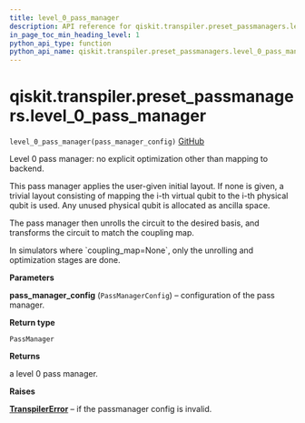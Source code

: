 ```yaml
---
title: level_0_pass_manager
description: API reference for qiskit.transpiler.preset_passmanagers.level_0_pass_manager
in_page_toc_min_heading_level: 1
python_api_type: function
python_api_name: qiskit.transpiler.preset_passmanagers.level_0_pass_manager
---
```


# qiskit.transpiler.preset\_passmanagers.level\_0\_pass\_manager

<span id="qiskit.transpiler.preset_passmanagers.level_0_pass_manager" />

`level_0_pass_manager(pass_manager_config)` [GitHub](https://github.com/qiskit/qiskit/tree/stable/0.17/qiskit/transpiler/preset_passmanagers/level0.py "view source code")

Level 0 pass manager: no explicit optimization other than mapping to backend.

This pass manager applies the user-given initial layout. If none is given, a trivial layout consisting of mapping the i-th virtual qubit to the i-th physical qubit is used. Any unused physical qubit is allocated as ancilla space.

The pass manager then unrolls the circuit to the desired basis, and transforms the circuit to match the coupling map.

<Admonition title="Note" type="note">
  In simulators where `coupling_map=None`, only the unrolling and optimization stages are done.
</Admonition>

**Parameters**

**pass\_manager\_config** (`PassManagerConfig`) – configuration of the pass manager.

**Return type**

`PassManager`

**Returns**

a level 0 pass manager.

**Raises**

[**TranspilerError**](qiskit.transpiler.TranspilerError "qiskit.transpiler.TranspilerError") – if the passmanager config is invalid.

